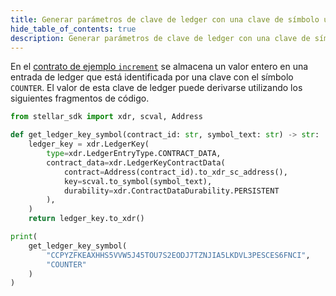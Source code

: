```yaml
---
title: Generar parámetros de clave de ledger con una clave de símbolo utilizando el SDK de Python
hide_table_of_contents: true
description: Generar parámetros de clave de ledger con una clave de símbolo utilizando el SDK de Python
---
```


En el [contrato de ejemplo `increment`] se almacena un valor entero en una entrada de ledger que está identificada por una clave con el símbolo `COUNTER`. El valor de esta clave de ledger puede derivarse utilizando los siguientes fragmentos de código.

```python
from stellar_sdk import xdr, scval, Address

def get_ledger_key_symbol(contract_id: str, symbol_text: str) -> str:
    ledger_key = xdr.LedgerKey(
        type=xdr.LedgerEntryType.CONTRACT_DATA,
        contract_data=xdr.LedgerKeyContractData(
            contract=Address(contract_id).to_xdr_sc_address(),
            key=scval.to_symbol(symbol_text),
            durability=xdr.ContractDataDurability.PERSISTENT
        ),
    )
    return ledger_key.to_xdr()

print(
    get_ledger_key_symbol(
        "CCPYZFKEAXHHS5VVW5J45TOU7S2EODJ7TZNJIA5LKDVL3PESCES6FNCI",
        "COUNTER"
    )
)
```

[Contrato de ejemplo `increment`]: ../../smart-contracts/getting-started/storing-data.mdx
